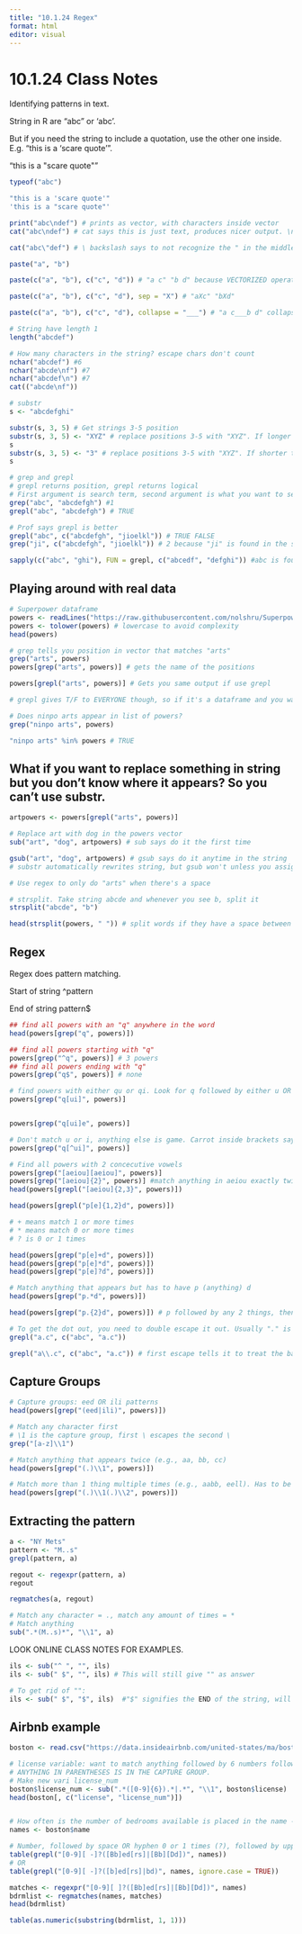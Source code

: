 ```yaml
---
title: "10.1.24 Regex"
format: html
editor: visual
---
```


# 10.1.24 Class Notes

Identifying patterns in text.

String in R are "abc" or 'abc'.

But if you need the string to include a quotation, use the other one inside. E.g. "this is a 'scare quote'".

"this is a \"scare quote\""

```r
typeof("abc")

"this is a 'scare quote'"
'this is a "scare quote"'

print("abc\ndef") # prints as vector, with characters inside vector
cat("abc\ndef") # cat says this is just text, produces nicer output. \n is an escape character

cat("abc\"def") # \ backslash says to not recognize the " in the middle as a quotation but as part of the text

paste("a", "b")

paste(c("a", "b"), c("c", "d")) # "a c" "b d" because VECTORIZED operation

paste(c("a", "b"), c("c", "d"), sep = "X") # "aXc" "bXd"

paste(c("a", "b"), c("c", "d"), collapse = "___") # "a c___b d" collapse will give you out 1 vector, connecting output together

# String have length 1
length("abcdef")

# How many characters in the string? escape chars don't count
nchar("abcdef") #6
nchar("abcde\nf") #7
nchar("abcdef\n") #7
cat(("abcde\nf"))

# substr
s <- "abcdefghi"

substr(s, 3, 5) # Get strings 3-5 position
substr(s, 3, 5) <- "XYZ" # replace positions 3-5 with "XYZ". If longer than 3 characters, it will cut off
s
substr(s, 3, 5) <- "3" # replace positions 3-5 with "XYZ". If shorter than 3 characters, just replace 1
s

# grep and grepl
# grepl returns position, grepl returns logical
# First argument is search term, second argument is what you want to search inside
grep("abc", "abcdefgh") #1
grepl("abc", "abcdefgh") # TRUE

# Prof says grepl is better
grepl("abc", c("abcdefgh", "jioelkl")) # TRUE FALSE
grep("ji", c("abcdefgh", "jioelkl")) # 2 because "ji" is found in the second string

sapply(c("abc", "ghi"), FUN = grepl, c("abcedf", "defghi")) #abc is found in first entry but not second, ghi is found in second entry but not first
```

## Playing around with real data
```r
# Superpower dataframe
powers <- readLines("https://raw.githubusercontent.com/nolshru/SuperpowerRandSelector/main/PlaintextSuperpowerList.txt")
powers <- tolower(powers) # lowercase to avoid complexity
head(powers)

# grep tells you position in vector that matches "arts"
grep("arts", powers)
powers[grep("arts", powers)] # gets the name of the positions

powers[grepl("arts", powers)] # Gets you same output if use grepl

# grepl gives T/F to EVERYONE though, so if it's a dataframe and you want to get binary T/F to put in dataframe, use grepl. grep won't work because it just returns the positions (observation number) that are true

# Does ninpo arts appear in list of powers?
grep("ninpo arts", powers)

"ninpo arts" %in% powers # TRUE
```

## What if you want to replace something in string but you don't know where it appears? So you can't use substr.

```r
artpowers <- powers[grepl("arts", powers)]

# Replace art with dog in the powers vector
sub("art", "dog", artpowers) # sub says do it the first time

gsub("art", "dog", artpowers) # gsub says do it anytime in the string
# substr automatically rewrites string, but gsub won't unless you assign to a df

# Use regex to only do "arts" when there's a space

# strsplit. Take string abcde and whenever you see b, split it
strsplit("abcde", "b")

head(strsplit(powers, " ")) # split words if they have a space between them
```

## Regex

Regex does pattern matching.

Start of string ^pattern

End of string pattern$

```r
## find all powers with an "q" anywhere in the word
head(powers[grep("q", powers)])

## find all powers starting with "q"
powers[grep("^q", powers)] # 3 powers
## find all powers ending with "q"
powers[grep("q$", powers)] # none

# find powers with either qu or qi. Look for q followed by either u OR i []
powers[grep("q[ui]", powers)]


powers[grep("q[ui]e", powers)]

# Don't match u or i, anything else is game. Carrot inside brackets says NOT. outside brackets says START.
powers[grep("q[^ui]", powers)]

# Find all powers with 2 concecutive vowels
powers[grep("[aeiou][aeiou]", powers)]
powers[grep("[aeiou]{2}", powers)] #match anything in aeiou exactly twice. Same ouput as above
head(powers[grepl("[aeiou]{2,3}", powers)])

head(powers[grepl("p[e]{1,2}d", powers)])

# + means match 1 or more times
# * means match 0 or more times
# ? is 0 or 1 times

head(powers[grep("p[e]+d", powers)])
head(powers[grep("p[e]*d", powers)])
head(powers[grep("p[e]?d", powers)])

# Match anything that appears but has to have p (anything) d
head(powers[grep("p.*d", powers)])

head(powers[grep("p.{2}d", powers)]) # p followed by any 2 things, then d

# To get the dot out, you need to double escape it out. Usually "." is any character.
grepl("a.c", c("abc", "a.c"))

grepl("a\\.c", c("abc", "a.c")) # first escape tells it to treat the backspace as a regular character, second is for regex


```

## Capture Groups

```r
# Capture groups: eed OR ili patterns
head(powers[grep("(eed|ili)", powers)])

# Match any character first
# \1 is the capture group, first \ escapes the second \
grep("[a-z]\\1")

# Match anything that appears twice (e.g., aa, bb, cc)
head(powers[grep("(.)\\1", powers)])

# Match more than 1 thing multiple times (e.g., aabb, eell). Has to be consecutive
head(powers[grep("(.)\\1(.)\\2", powers)])
```

## Extracting the pattern
```r
a <- "NY Mets"
pattern <- "M..s"
grepl(pattern, a)

regout <- regexpr(pattern, a)
regout

regmatches(a, regout)

# Match any character = ., match any amount of times = *
# Match anything
sub(".*(M..s)*", "\\1", a)
```

LOOK ONLINE CLASS NOTES FOR EXAMPLES.

```r
ils <- sub("^ ", "", ils)
ils <- sub(" $", "", ils) # This will still give "" as answer

# To get rid of "":
ils <- sub(" $", "$", ils)  #"$" signifies the END of the string, will get rid of "" as an answer
```


## Airbnb example
```r
boston <- read.csv("https://data.insideairbnb.com/united-states/ma/boston/2024-06-22/visualisations/listings.csv")

# license variable: want to match anything followed by 6 numbers followed by anything
# ANYTHING IN PARENTHESES IS IN THE CAPTURE GROUP.
# Make new vari license_num
boston$license_num <- sub(".*([0-9]{6}).*|.*", "\\1", boston$license)
head(boston[, c("license", "license_num")])


# How often is the number of bedrooms available is placed in the name - is this a common practice? 
names <- boston$name

# Number, followed by space OR hyphen 0 or 1 times (?), followed by uppercase or lower case B, followed by "ed", followed by r or s, or some combination of BbDd
table(grepl("[0-9][ -]?([Bb]ed[rs]|[Bb][Dd])", names))
# OR
table(grepl("[0-9][ -]?([b]ed[rs]|bd)", names, ignore.case = TRUE))

matches <- regexpr("[0-9][ ]?([Bb]ed[rs]|[Bb][Dd])", names)
bdrmlist <- regmatches(names, matches)
head(bdrmlist)

table(as.numeric(substring(bdrmlist, 1, 1)))
```
















